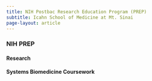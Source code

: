 ```yaml
---
title: NIH Postbac Research Education Program (PREP)
subtitle: Icahn School of Medicine at Mt. Sinai
page-layout: article
---
```


### NIH PREP

#### Research

#### Systems Biomedicine Coursework